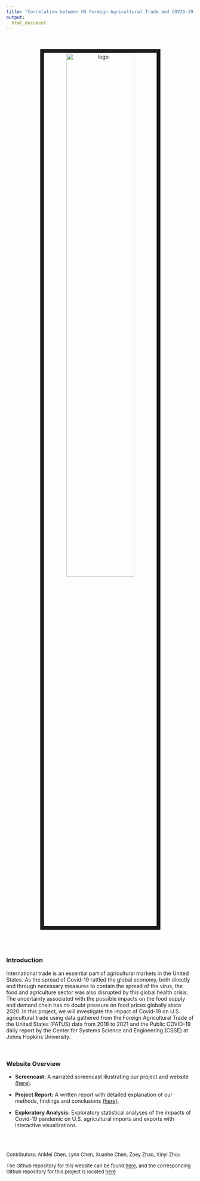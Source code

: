 ```yaml
---
title: "Correlation between US Foreign Agricultural Trade and COVID-19 Impact"
output: 
  html_document
---
```


<center>
<br><br><img src="images/image_1.jpeg" alt="logo" style="width:60%; border:10px solid"><br>
</center>

<br>
<br>

### Introduction
International trade is an essential part of agricultural markets in the United States. As the spread of Covid-19 rattled the global economy, both directly and through necessary measures to contain the spread of the virus, the food and agriculture sector was also disrupted by this global health crisis. The uncertainty associated with the possible impacts on the food supply and demand chain has no doubt pressure on food prices globally since 2020. In this project, we will investigate the impact of Covid-19 on U.S. agricultural trade using data gathered from the Foreign Agricultural Trade of the United States (FATUS) data from 2018 to 2021 and the Public COVID-19 daily report by the Center for Systems Science and Engineering (CSSE) at Johns Hopkins University.

<br>

### Website Overview

* **Screencast:** A narrated screencast illustrating our project and website [(here)](https://rhopala.github.io/USArgTrdvsCvd-19/Screencast.html).

* **Project Report:** A written report with detailed explanation of our methods, findings and conclusions [(here)](https://rhopala.github.io/USArgTrdvsCvd-19/project_report.html).

* **Exploratory Analysis:** Exploratory statistical analyses of the impacts of Covid-19 pandemic  on U.S. agricultural imports and exports with interactive visualizations.




<br>
<br>

<font size="2"> Contributors: </font> 
<font size="2">AnMei Chen, Lynn Chen, Xuanhe Chen, Zoey Zhao, Xinyi Zhou</font> 

<font size="2">The Github repository for this website can be found [here ](https://github.com/Rhopala/USArgTrdvsCvd-19), and the corresponding Github repository for this project is located [here](https://github.com/Rhopala/P8105_FinalProject_ArgTrdvsCvd-19)</font> 